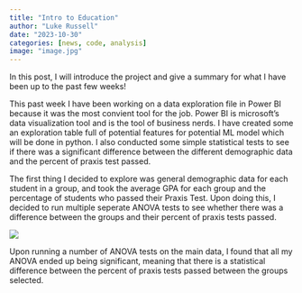 ```yaml
---
title: "Intro to Education"
author: "Luke Russell"
date: "2023-10-30"
categories: [news, code, analysis]
image: "image.jpg"
---
```


In this post, I will introduce the project and give a summary for what I have been up to the past few weeks! 

This past week I have been working on a data exploration file in Power BI because it was the most convient tool for the job. Power BI is microsoft's data visualization tool and is the tool of business nerds. I have created some an exploration table full of potential features for potential ML model which will be done in python. I also conducted some simple statistical tests to see if there was a significant difference between the different demographic data and the percent of praxis test passed. 

The first thing I decided to explore was general demographic data for each student in a group, and took the average GPA for each group and the percentage of students who passed their Praxis Test. Upon doing this, I decided to run multiple seperate ANOVA tests to see whether there was a difference between the groups and their percent of praxis tests passed. 

![](tables.jpg)

Upon running a number of ANOVA tests on the main data, I found that all my ANOVA ended up being significant, meaning that there is a statistical difference between the percent of praxis tests passed between the groups selected. 
